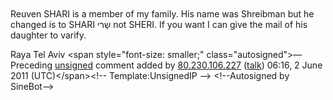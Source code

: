 <article id="23626523" title=Talk:Reuven Sheri>
	<talkpage id="23626523" title="Talk:Reuven Sheri">
{{WikiProject Biography
|living=no
|class=Start
|auto=inherit
|listas=Sheri, Reuven
}}
{{WikiProject Israel|class=start|importance=low}}
Reuven SHARI is a member of my family. His name was Shreibman but he changed is to SHARI שָרי  not SHERI.  If you want I can give the mail of his daughter to varify.

Raya  Tel Aviv  &lt;span style=&quot;font-size: smaller;&quot; class=&quot;autosigned&quot;&gt;— Preceding [[Wikipedia:Signatures|unsigned]] comment added by [[Special:Contributions/80.230.106.227|80.230.106.227]] ([[User talk:80.230.106.227|talk]]) 06:16, 2 June 2011 (UTC)&lt;/span&gt;&lt;!-- Template:UnsignedIP --&gt; &lt;!--Autosigned by SineBot--&gt;
	</talkpage>
</article>